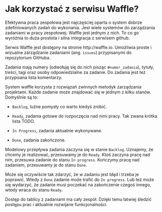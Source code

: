 # Jak korzystać z serwisu Waffle?

Efektywna praca zespołowa jest najczęściej oparta o system dobrze zdefiniowanych zadań do wykonania.  Jest wiele systemów do zarządzania zadaniami w pracy zespołowej. Waffle jest jednym z nich. To co go wyróżnia to duża prostota i silna integracja z serwisem github.

Serwis Waffle jest dostępny na stronie http://waffle.io.
Umożliwia proste i wizualne zarządzanie zadaniami (ang. `issues`) przypisanymi do repozytorium GitHuba.

Zadania mają numery (odwołuję się do nich pisząc `#numer_zadania`), tytuły, treści, tagi oraz osoby odpowiedzialne za zadanie. Do zadania jest też przypisana lista komentarzy.

System waffle korzysta z rozwiązań zwinnych metodyk zarządzania projektami. Każde zadanie może znajdować się w jednym z kilku stanów. Domyślnie są to:

* `Backlog`, luźne pomysły co warto kiedyś zrobić.

* `Ready`, zadania gotowe do rozpoczęcia nad nimi pracy. Tak zwana krótka lista TODO.

* `In Progress`, zadania aktualnie wykonywane.

* `Done`, zadania zakończone.

Modelowy przepływa zadania zaczyna się w stanie `Backlog`. Uznajemy, że chcemy je realizować, przesuwamy je do `Ready`. Ktoś zaczyna pracę nad nim, przesuwa zadanie do stanu `In progress`. Kończymy pracę nad zadaniem, przesuwamy je do stanu `Done`.

Może się oczywiście tak zdarzyć, że w zadaniu jest błąd i trzeba je poprawić. Wtedy z `Done` zadanie może trafić do `In progress`. Lub też może się wydarzyć, że zadanie musi poczekać na zakończenie czegoś innego, wtedy wraca do stanu `Ready`.

Dostęp do tablicy z zadaniami ma cały zespół. Dzięki temu łatwiej śledzić postępu prac i aktualnie rozwijane funkcjonalności.

